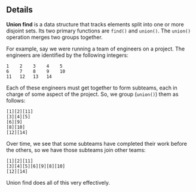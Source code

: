 ## Details

**Union find** is a data structure that tracks elements split into one or
more disjoint sets. Its two primary functions are `find()` and `union()`.
The `union()` operation merges two groups together.

For example, say we were running a team of engineers on a project. The
engineers are identified by the following integers:

```
1    2    3    4    5
6    7    8    9    10
11   12   13   14
```

Each of these engineers must get together to form subteams, each in charge
of some aspect of the project. So, we group (`union()`) them as follows:

```
[1][2][11]
[3][4][5]
[6][9]
[8][10]
[12][14]
```

Over time, we see that some subteams have completed their work before the
others, so we have those subteams join other teams:

```
[1][2][11]
[3][4][5][6][9][8][10]
[12][14]
```

Union find does all of this very effectively.
